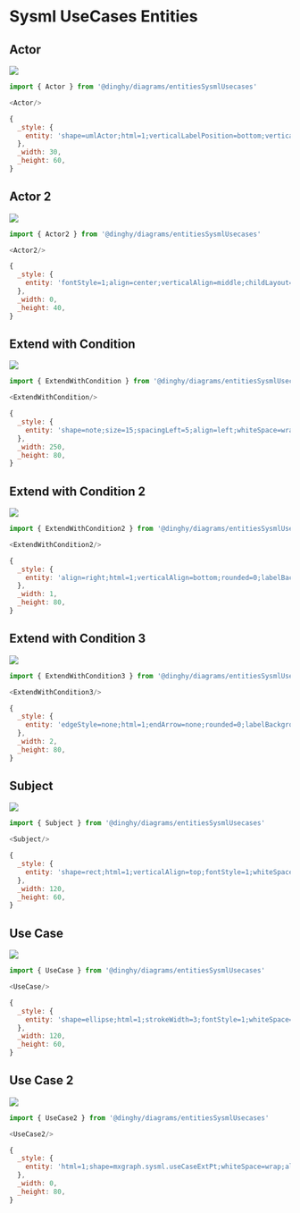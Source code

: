 
# Sysml UseCases Entities


## Actor

<Tabs>
  <TabItem value="Preview">

![](./actor.png#drawio)

  </TabItem>
  <TabItem value="Usage">
    
```js
import { Actor } from '@dinghy/diagrams/entitiesSysmlUsecases'

<Actor/>
```

  </TabItem>
  <TabItem value="Definition">
    
```js
{
  _style: {
    entity: 'shape=umlActor;html=1;verticalLabelPosition=bottom;verticalAlign=top;align=center;',
  },
  _width: 30,
  _height: 60,
}
```

  </TabItem>
</Tabs>


## Actor 2

<Tabs>
  <TabItem value="Preview">

![](./actor-2.png#drawio)

  </TabItem>
  <TabItem value="Usage">
    
```js
import { Actor2 } from '@dinghy/diagrams/entitiesSysmlUsecases'

<Actor2/>
```

  </TabItem>
  <TabItem value="Definition">
    
```js
{
  _style: {
    entity: 'fontStyle=1;align=center;verticalAlign=middle;childLayout=stackLayout;horizontal=1;horizontalStack=0;resizeParent=1;resizeParentMax=0;resizeLast=0;marginBottom=0;',
  },
  _width: 0,
  _height: 40,
}
```

  </TabItem>
</Tabs>


## Extend with Condition

<Tabs>
  <TabItem value="Preview">

![](./extend-with-condition.png#drawio)

  </TabItem>
  <TabItem value="Usage">
    
```js
import { ExtendWithCondition } from '@dinghy/diagrams/entitiesSysmlUsecases'

<ExtendWithCondition/>
```

  </TabItem>
  <TabItem value="Definition">
    
```js
{
  _style: {
    entity: 'shape=note;size=15;spacingLeft=5;align=left;whiteSpace=wrap;',
  },
  _width: 250,
  _height: 80,
}
```

  </TabItem>
</Tabs>


## Extend with Condition 2

<Tabs>
  <TabItem value="Preview">

![](./extend-with-condition-2.png#drawio)

  </TabItem>
  <TabItem value="Usage">
    
```js
import { ExtendWithCondition2 } from '@dinghy/diagrams/entitiesSysmlUsecases'

<ExtendWithCondition2/>
```

  </TabItem>
  <TabItem value="Definition">
    
```js
{
  _style: {
    entity: 'align=right;html=1;verticalAlign=bottom;rounded=0;labelBackgroundColor=none;endArrow=open;endSize=12;dashed=1;',
  },
  _width: 1,
  _height: 80,
}
```

  </TabItem>
</Tabs>


## Extend with Condition 3

<Tabs>
  <TabItem value="Preview">

![](./extend-with-condition-3.png#drawio)

  </TabItem>
  <TabItem value="Usage">
    
```js
import { ExtendWithCondition3 } from '@dinghy/diagrams/entitiesSysmlUsecases'

<ExtendWithCondition3/>
```

  </TabItem>
  <TabItem value="Definition">
    
```js
{
  _style: {
    entity: 'edgeStyle=none;html=1;endArrow=none;rounded=0;labelBackgroundColor=none;dashed=1;exitX=0.5;exitY=1;',
  },
  _width: 2,
  _height: 80,
}
```

  </TabItem>
</Tabs>


## Subject

<Tabs>
  <TabItem value="Preview">

![](./subject.png#drawio)

  </TabItem>
  <TabItem value="Usage">
    
```js
import { Subject } from '@dinghy/diagrams/entitiesSysmlUsecases'

<Subject/>
```

  </TabItem>
  <TabItem value="Definition">
    
```js
{
  _style: {
    entity: 'shape=rect;html=1;verticalAlign=top;fontStyle=1;whiteSpace=wrap;align=center;',
  },
  _width: 120,
  _height: 60,
}
```

  </TabItem>
</Tabs>


## Use Case

<Tabs>
  <TabItem value="Preview">

![](./use-case.png#drawio)

  </TabItem>
  <TabItem value="Usage">
    
```js
import { UseCase } from '@dinghy/diagrams/entitiesSysmlUsecases'

<UseCase/>
```

  </TabItem>
  <TabItem value="Definition">
    
```js
{
  _style: {
    entity: 'shape=ellipse;html=1;strokeWidth=3;fontStyle=1;whiteSpace=wrap;align=center;perimeter=ellipsePerimeter;',
  },
  _width: 120,
  _height: 60,
}
```

  </TabItem>
</Tabs>


## Use Case 2

<Tabs>
  <TabItem value="Preview">

![](./use-case-2.png#drawio)

  </TabItem>
  <TabItem value="Usage">
    
```js
import { UseCase2 } from '@dinghy/diagrams/entitiesSysmlUsecases'

<UseCase2/>
```

  </TabItem>
  <TabItem value="Definition">
    
```js
{
  _style: {
    entity: 'html=1;shape=mxgraph.sysml.useCaseExtPt;whiteSpace=wrap;align=center;',
  },
  _width: 0,
  _height: 80,
}
```

  </TabItem>
</Tabs>

